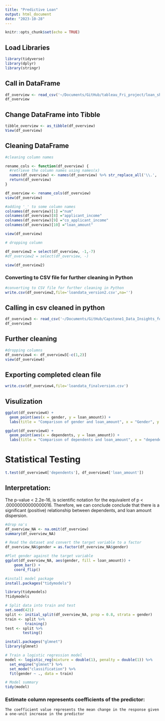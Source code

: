 ```yaml
---
title: "Predictive Loan"
output: html_document
date: "2023-10-28"
---
```


```r
knitr::opts_chunk$set(echo = TRUE)
```

## Load Libraries

```r
library(tidyverse)
library(dplyr)
library(stringr)
```

## Call in DataFrame

```r
df_overview <- read_csv('~/Documents/GitHub/tableau_Fri_project/loan_shark.csv')
df_overview
```

## Change DataFrame into Tibble

```r
tibble_overview <- as_tibble(df_overview)
View(df_overview)
```

## Cleaning DataFrame

```r
#cleaning column names

rename_cols <- function(df_overview) {
  #retrieve the column names using names(x)
  names(df_overview) <- names(df_overview) %>% str_replace_all('\\.', '')%>% tolower()
  return(df_overview)
}

df_overview <- rename_cols(df_overview)
view(df_overview)
```

```r
#adding '_' to some column names
colnames(df_overview)[1] ="num"
colnames(df_overview)[8] ="applicant_income"
colnames(df_overview)[9] ="co_applicant_income"
colnames(df_overview)[10] ="loan_amount"

view(df_overview)
```

```r
# dropping column

df_overview2 = select(df_overview, -1,-7)
#df_overview2 = select(df_overview, -)

view(df_overview2)
```

### Converting to CSV file for further cleaning in Python

```r
#converting to CSV file for further cleaning in Python
write.csv(df_overview2,file='loandata_version2.csv',na='')
```

## Calling in csv cleaned in python

```r
df_overview3 <- read_csv('~/Documents/GitHub/Capstone1_Data_Insights_for_Loan_DEI/new_clean_loan.csv')
df_overview3
```

## Further cleaning

```r
#dropping columns
df_overview4 <- df_overview3[-c(1,2)]
view(df_overview4)
```

## Exporting completed clean file

```r
write.csv(df_overview4,file='loandata_finalversion.csv')
```

## Visulization

```r
ggplot(df_overview4) +
  geom_point(aes(x = gender, y = loan_amount)) +
  labs(title = "Comparison of gender and loan_amount", x = "Gender", y = "Loan_amount")
```

```r
ggplot(df_overview4) +
  geom_point(aes(x = dependents, y = loan_amount)) +
  labs(title = "Comparison of dependents and loan_amount", x = "dependents", y = "Loan_amount")
```

# Statistical Testing

```r

t.test(df_overview4['dependents'], df_overview4['loan_amount'])
```

## Interpretation:

The p-value \< 2.2e-16, is scientific notation for the equivalent of p \< .00000000000000016. Therefore, we can conclude conclude that there is a significant (positive) relationship between dependents, and loan amount dispersion.

```r
#drop na's
df_overview_NA <- na.omit(df_overview)
summary(df_overview_NA)
```

```r
# Read the dataset and convert the target variable to a factor
df_overview_NA$gender = as.factor(df_overview_NA$gender)

#Plot gender against the target variable
ggplot(df_overview_NA, aes(gender, fill = loan_amount)) +
    geom_bar() +
    coord_flip()
```

```r
#install model package
install.packages("tidymodels")

```

```r
library(tidymodels)
?tidymodels
```

```r
# Split data into train and test
set.seed(421)
split <- initial_split(df_overview_NA, prop = 0.8, strata = gender)
train <- split %>% 
         training()
test <- split %>% 
        testing()
```

```r
install.packages("glmnet")
library(glmnet)
```

```r
# Train a logistic regression model
model <- logistic_reg(mixture = double(1), penalty = double(1)) %>%
  set_engine("glmnet") %>%
  set_mode("classification") %>%
  fit(gender ~ ., data = train)

# Model summary
tidy(model)
```

### Estimate column represents coefficients of the predictor:

```         
The coefficient value represents the mean change in the response given a one-unit increase in the predictor
```

```r


```

```r

```
